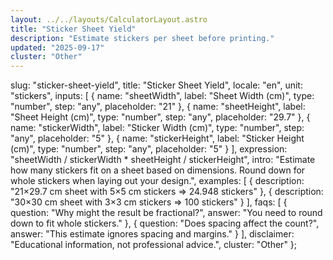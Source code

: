 ```yaml
---
layout: ../../layouts/CalculatorLayout.astro
title: "Sticker Sheet Yield"
description: "Estimate stickers per sheet before printing."
updated: "2025-09-17"
cluster: "Other"
---
```



  slug: "sticker-sheet-yield",
  title: "Sticker Sheet Yield",
  locale: "en",
  unit: "stickers",
  inputs: [
    { name: "sheetWidth", label: "Sheet Width (cm)", type: "number", step: "any", placeholder: "21" },
    { name: "sheetHeight", label: "Sheet Height (cm)", type: "number", step: "any", placeholder: "29.7" },
    { name: "stickerWidth", label: "Sticker Width (cm)", type: "number", step: "any", placeholder: "5" },
    { name: "stickerHeight", label: "Sticker Height (cm)", type: "number", step: "any", placeholder: "5" }
  ],
  expression: "sheetWidth / stickerWidth * sheetHeight / stickerHeight",
  intro: "Estimate how many stickers fit on a sheet based on dimensions. Round down for whole stickers when laying out your design.",
  examples: [
    { description: "21×29.7 cm sheet with 5×5 cm stickers ⇒ 24.948 stickers" },
    { description: "30×30 cm sheet with 3×3 cm stickers ⇒ 100 stickers" }
  ],
  faqs: [
    { question: "Why might the result be fractional?", answer: "You need to round down to fit whole stickers." },
    { question: "Does spacing affect the count?", answer: "This estimate ignores spacing and margins." }
  ],
  disclaimer: "Educational information, not professional advice.",
  cluster: "Other"
};

<Calculator schema={schema} />

